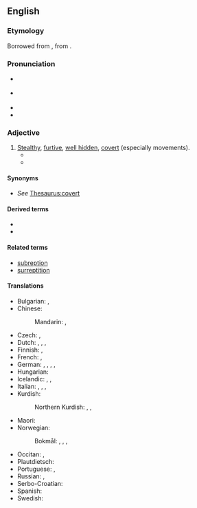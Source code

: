 ==English==

===Etymology===
Borrowed from {{bor|en|la|surrēptīcius||furtive, clandestine}}, from {{m|la|surrēpō||to creep along}}.

===Pronunciation===
* {{a|UK}} {{IPA|en|/ˌsʌɹɪpˈtɪʃəs/}}
* {{a|US}} {{IPA|en|/səˌɹɛpˈtɪʃəs/|/ˌsʌɹəpˈtɪʃəs/|/ˌsɛɹəpˈtɪʃəs/}}
* {{audio|en|en-us-surreptitious.ogg|Audio (US)}}
* {{rhymes|en|ɪʃəs|s=4}}

===Adjective===
{{en-adj}}

# [[stealth|Stealth]]y, [[furtive]], [[hidden|well hidden]], [[covert]] (especially movements).
#* {{quote-book|en|year=1922|author={{w|Ben Travers}}|title={{w|A Cuckoo in the Nest}}
|chapter=1|url=http://openlibrary.org/works/OL1521052W
|passage=He read the letter aloud. Sophia listened with the studied air of one for whom, even in these days, a title possessed some '''surreptitious''' allurement.}}
#* {{quote-journal|en|author=Lee A. Bygrave|title=Data Protection Pursuant to the Right to Privavy in Human Rights Treaties|journal=International Journal of Law and Information Technology|volume=6|issue=3|year=1998|pages=260–261|passage=It is also worth noting the case law on prisoners' correspondence which establishes that interception of a person's communications need not be '''surreptitious''' in order to amount to an interference with respect to Art 8 (1) <nowiki>[</nowiki>[[ECHR]]<nowiki>]</nowiki>.}}

====Synonyms====
* ''See'' [[Thesaurus:covert]]

====Derived terms====
* {{l|en|surreptitiously}}
* {{l|en|surreptitiousness}}

====Related terms====
* [[subreption]]
* [[surreptition]]

====Translations====
{{trans-top|stealthy, furtive, well hidden, covert}}
* Bulgarian: {{t+|bg|прикрит}}, {{t+|bg|таен}}
* Chinese:
*: Mandarin: {{t|cmn|偷偷的}}, {{t|cmn|不为人知的}}
* Czech: {{t+|cs|tajný|m}}, {{t+|cs|skrytý}}
* Dutch: {{t+|nl|heimelijk}}, {{t+|nl|steels}}, {{t+|nl|verdoken}}, {{t+|nl|verdekt}}
* Finnish: {{t+|fi|salainen}}, {{t|fi|salamyhkäinen}}
* French: {{t+|fr|furtif}}, {{t+|fr|subreptice}}
* German: {{t+|de|heimlich}}, {{t+|de|verdeckt}}, {{t+|de|verstohlen}}, {{t+|de|betrügerisch}}, {{t+|de|erschlichen}}
* Hungarian: {{t+|hu|alattomos}}
* Icelandic: {{t+|is|laumulegur|m}}, {{t+|is|í laumi}}, {{t+|is|leynilegur|m}}
* Italian: {{t+|it|surrettizio}}, {{t+|it|subdolo}}, {{t|it|furbesco}}, {{t+|it|furtivo}}
* Kurdish:
*: Northern Kurdish: {{t+|kmr|dizîkî}}, {{t+|kmr|nehînî}}, {{t+|kmr|razberî}}
{{trans-mid}}
* Maori: {{t|mi|whakahewa}}
* Norwegian:
*: Bokmål: {{t|nb|skjult}}, {{t|nb|dulgt}}, {{t+|nb|fordekt}}, {{t+|nb|hemmelig}}
* Occitan: {{t|oc|subreptici}}, {{t|oc|furtiu}}
* Plautdietsch: {{t|pdt|heemlich}}
* Portuguese: {{t+|pt|sub-reptício}}, {{t+|pt|furtivo}}
* Russian: {{t+|ru|та́йный}}, {{t+|ru|скры́тый}}
* Serbo-Croatian: {{t+|sh|potajno}}
* Spanish: {{t+|es|subrepticio}}
* Swedish: {{t+|sv|dold}}
{{trans-bottom}}